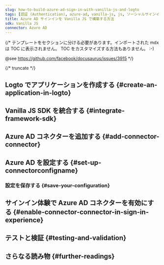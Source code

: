 ```yaml
---
slug: how-to-build-azure-ad-sign-in-with-vanilla-js-and-logto
tags: [認証 (Authentication), azure-ad, vanilla-js, js, ソーシャルサインイン, サインイン, ログイン]
title: Azure AD サインインを Vanilla JS で構築する方法
sdk: Vanilla JS
connector: Azure AD
---
```


{/*
  テンプレートをセクションに分ける必要があります。インポートされた mdx は TOC に表示されません。
  TOC をカスタマイズする方法もありません。 :-)

  @see https://github.com/facebook/docusaurus/issues/3915
*/}




{/* truncate */}

<Intro connector={connector} sdk="Vanilla JS" link="https://en.wikipedia.org/wiki/ECMAScript" />

## Logto でアプリケーションを作成する \{#create-an-application-in-logto}

<CreateApplication type="シングルページアプリ" framework="Vanilla JS" />

## Vanilla JS SDK を統合する \{#integrate-framework-sdk}

<IntegrateSdk />

## Azure AD コネクターを追加する \{#add-connector-connector}

<AddSocialConnector connector={connector} framework="Vanilla JS" />

## Azure AD を設定する \{#set-up-connectorconfigname}

<ConnectorGuide />

### 設定を保存する \{#save-your-configuration}

<SaveYourConfiguration connector={connector} />

## サインイン体験で Azure AD コネクターを有効にする \{#enable-connector-connector-in-sign-in-experience}

<EnableSocialConnector connector={connector} />

## テストと検証 \{#testing-and-validation}

<TestingAndValidation connector={connector} sdk="Vanilla JS" />

## さらなる読み物 \{#further-readings}

<FurtherReadings />